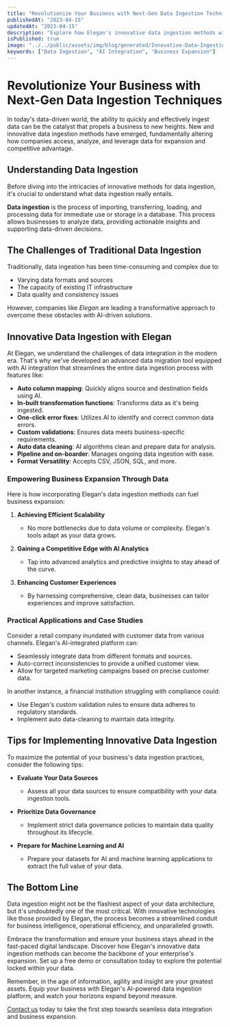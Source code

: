 ```yaml
---
title: "Revolutionize Your Business with Next-Gen Data Ingestion Techniques"
publishedAt: "2023-04-15"
updatedAt: "2023-04-15"
description: "Explore how Elegan's innovative data ingestion methods with AI integration can supercharge your business growth and streamline operations."
isPublished: true
image: "../../public/assets/img/blog/generated/Innovative-Data-Ingestion-Methods-for-Business-Expansion.png"
keywords: ["Data Ingestion", "AI Integration", "Business Expansion"]
---
```


# Revolutionize Your Business with Next-Gen Data Ingestion Techniques

In today's data-driven world, the ability to quickly and effectively ingest data can be the catalyst that propels a business to new heights. New and innovative data ingestion methods have emerged, fundamentally altering how companies access, analyze, and leverage data for expansion and competitive advantage.

## Understanding Data Ingestion

Before diving into the intricacies of innovative methods for data ingestion, it's crucial to understand what data ingestion really entails.

**Data ingestion** is the process of importing, transferring, loading, and processing data for immediate use or storage in a database. This process allows businesses to analyze data, providing actionable insights and supporting data-driven decisions.

## The Challenges of Traditional Data Ingestion

Traditionally, data ingestion has been time-consuming and complex due to:

- Varying data formats and sources
- The capacity of existing IT infrastructure
- Data quality and consistency issues

However, companies like *Elegan* are leading a transformative approach to overcome these obstacles with AI-driven solutions.

## Innovative Data Ingestion with Elegan

At Elegan, we understand the challenges of data integration in the modern era. That's why we've developed an advanced data migration tool equipped with AI integration that streamlines the entire data ingestion process with features like:

- **Auto column mapping**: Quickly aligns source and destination fields using AI.
- **In-built transformation functions**: Transforms data as it's being ingested.
- **One-click error fixes**: Utilizes AI to identify and correct common data errors.
- **Custom validations**: Ensures data meets business-specific requirements.
- **Auto data cleaning**: AI algorithms clean and prepare data for analysis.
- **Pipeline and on-boarder**: Manages ongoing data ingestion with ease.
- **Format Versatility**: Accepts CSV, JSON, SQL, and more.

### Empowering Business Expansion Through Data

Here is how incorporating Elegan's data ingestion methods can fuel business expansion:

1. **Achieving Efficient Scalability**
   - No more bottlenecks due to data volume or complexity. Elegan's tools adapt as your data grows.
   
2. **Gaining a Competitive Edge with AI Analytics**
   - Tap into advanced analytics and predictive insights to stay ahead of the curve.

3. **Enhancing Customer Experiences**
   - By harnessing comprehensive, clean data, businesses can tailor experiences and improve satisfaction.

### Practical Applications and Case Studies

Consider a retail company inundated with customer data from various channels. Elegan's AI-integrated platform can:

- Seamlessly integrate data from different formats and sources.
- Auto-correct inconsistencies to provide a unified customer view.
- Allow for targeted marketing campaigns based on precise customer data.

In another instance, a financial institution struggling with compliance could:

- Use Elegan's custom validation rules to ensure data adheres to regulatory standards.
- Implement auto data-cleaning to maintain data integrity.

## Tips for Implementing Innovative Data Ingestion

To maximize the potential of your business's data ingestion practices, consider the following tips:

- **Evaluate Your Data Sources**
  - Assess all your data sources to ensure compatibility with your data ingestion tools.
  
- **Prioritize Data Governance**
  - Implement strict data governance policies to maintain data quality throughout its lifecycle.

- **Prepare for Machine Learning and AI**
  - Prepare your datasets for AI and machine learning applications to extract the full value of your data.

## The Bottom Line

Data ingestion might not be the flashiest aspect of your data architecture, but it's undoubtedly one of the most critical. With innovative technologies like those provided by Elegan, the process becomes a streamlined conduit for business intelligence, operational efficiency, and unparalleled growth.

Embrace the transformation and ensure your business stays ahead in the fast-paced digital landscape. Discover how Elegan's innovative data ingestion methods can become the backbone of your enterprise's expansion. Set up a free demo or consultation today to explore the potential locked within your data.

Remember, in the age of information, agility and insight are your greatest assets. Equip your business with Elegan's AI-powered data ingestion platform, and watch your horizons expand beyond measure.

[Contact us](#) today to take the first step towards seamless data integration and business expansion.